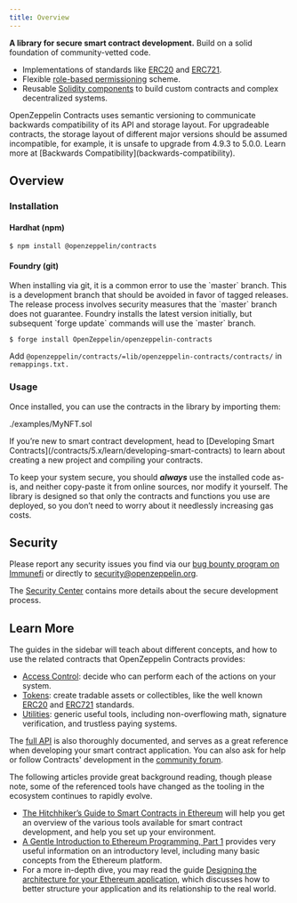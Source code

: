 ```yaml
---
title: Overview
---
```


**A library for secure smart contract development.** Build on a solid foundation of community-vetted code.

* Implementations of standards like [ERC20](erc20) and [ERC721](erc721).
* Flexible [role-based permissioning](access-control) scheme.
* Reusable [Solidity components](utilities) to build custom contracts and complex decentralized systems.

<Callout type='warn'>
OpenZeppelin Contracts uses semantic versioning to communicate backwards compatibility of its API and storage layout. For upgradeable contracts, the storage layout of different major versions should be assumed incompatible, for example, it is unsafe to upgrade from 4.9.3 to 5.0.0. Learn more at [Backwards Compatibility](backwards-compatibility).
</Callout>

## Overview

### Installation

#### Hardhat (npm)

```console
$ npm install @openzeppelin/contracts
```

#### Foundry (git)

<Callout type='warn'>
When installing via git, it is a common error to use the `master` branch. This is a development branch that should be avoided in favor of tagged releases. The release process involves security measures that the `master` branch does not guarantee.
</Callout>

<Callout type='warn'>
Foundry installs the latest version initially, but subsequent `forge update` commands will use the `master` branch.
</Callout>

```console
$ forge install OpenZeppelin/openzeppelin-contracts
```

Add `@openzeppelin/contracts/=lib/openzeppelin-contracts/contracts/` in `remappings.txt.`

### Usage

Once installed, you can use the contracts in the library by importing them:

<include cwd lang='solidity'>./examples/MyNFT.sol</include>

<Callout>
If you’re new to smart contract development, head to [Developing Smart Contracts](/contracts/5.x/learn/developing-smart-contracts) to learn about creating a new project and compiling your contracts.
</Callout>

To keep your system secure, you should ***always*** use the installed code as-is, and neither copy-paste it from online sources, nor modify it yourself. The library is designed so that only the contracts and functions you use are deployed, so you don’t need to worry about it needlessly increasing gas costs.

## Security

Please report any security issues you find via our [bug bounty program on Immunefi](https://www.immunefi.com/bounty/openzeppelin) or directly to security@openzeppelin.org.

The [Security Center](https://contracts.openzeppelin.com/security) contains more details about the secure development process.

## Learn More

The guides in the sidebar will teach about different concepts, and how to use the related contracts that OpenZeppelin Contracts provides:

* [Access Control](/contracts/5.x/access-control): decide who can perform each of the actions on your system.
* [Tokens](/contracts/5.x/tokens): create tradable assets or collectibles, like the well known [ERC20](/contracts/5.x/api/token/ERC20) and [ERC721](/contracts/5.x/api/token/ERC721) standards.
* [Utilities](/contracts/5.x/utilities): generic useful tools, including non-overflowing math, signature verification, and trustless paying systems.

The [full API](/contracts/5.x/api/token/ERC20) is also thoroughly documented, and serves as a great reference when developing your smart contract application. You can also ask for help or follow Contracts' development in the [community forum](https://forum.openzeppelin.com).

The following articles provide great background reading, though please note, some of the referenced tools have changed as the tooling in the ecosystem continues to rapidly evolve.

* [The Hitchhiker’s Guide to Smart Contracts in Ethereum](https://blog.openzeppelin.com/the-hitchhikers-guide-to-smart-contracts-in-ethereum-848f08001f05) will help you get an overview of the various tools available for smart contract development, and help you set up your environment.
* [A Gentle Introduction to Ethereum Programming, Part 1](https://blog.openzeppelin.com/a-gentle-introduction-to-ethereum-programming-part-1-783cc7796094) provides very useful information on an introductory level, including many basic concepts from the Ethereum platform.
* For a more in-depth dive, you may read the guide [Designing the architecture for your Ethereum application](https://blog.openzeppelin.com/designing-the-architecture-for-your-ethereum-application-9cec086f8317), which discusses how to better structure your application and its relationship to the real world.
